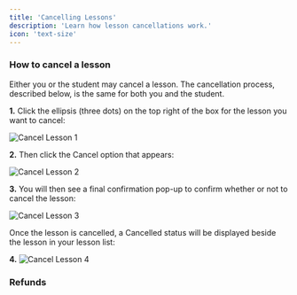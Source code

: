 ```yaml
---
title: 'Cancelling Lessons'
description: 'Learn how lesson cancellations work.'
icon: 'text-size'
---
```


### How to cancel a lesson

Either you or the student may cancel a lesson. The cancellation process, described below, is the same for both you and the student.

**1.** Click the ellipsis (three dots) on the top right of the box for the lesson you want to cancel:

![Cancel Lesson 1](/images/cancel-lesson-1.png)

**2.** Then click the Cancel option that appears:

![Cancel Lesson 2](/images/cancel-lesson-2.png)

**3.** You will then see a final confirmation pop-up to confirm whether or not to cancel the lesson:

![Cancel Lesson 3](/images/cancel-lesson-4.png)

Once the lesson is cancelled, a Cancelled status will be displayed beside the lesson in your lesson list:

**4.** ![Cancel Lesson 4](/images/cancel-lesson-3.png)

### Refunds
